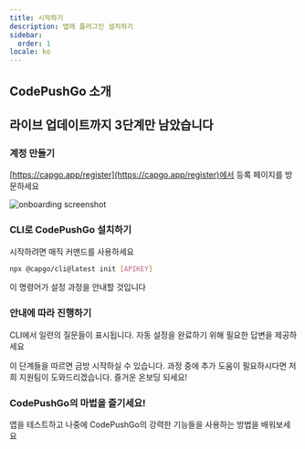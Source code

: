 ```yaml
---
title: 시작하기
description: 앱에 플러그인 설치하기
sidebar:
  order: 1
locale: ko
---
```



## CodePushGo 소개
<YouTube id="NzXXKoyhTIo" title="15분 안에 보는 CodePushGo" />

## 라이브 업데이트까지 3단계만 남았습니다

### 계정 만들기

[https://capgo.app/register](https://capgo.app/register)에서 등록 페이지를 방문하세요

![onboarding screenshot](/onboard.webp "onboarding screenshot")

### CLI로 CodePushGo 설치하기

시작하려면 매직 커맨드를 사용하세요

```bash
npx @capgo/cli@latest init [APIKEY]
```

이 명령어가 설정 과정을 안내할 것입니다

### 안내에 따라 진행하기

CLI에서 일련의 질문들이 표시됩니다. 자동 설정을 완료하기 위해 필요한 답변을 제공하세요

<Aside type="tip">
  이 단계들을 따르면 금방 시작하실 수 있습니다. 과정 중에 추가 도움이 필요하시다면 저희 지원팀이 도와드리겠습니다. 즐거운 온보딩 되세요!
</Aside>

### CodePushGo의 마법을 즐기세요!

앱을 테스트하고 나중에 CodePushGo의 강력한 기능들을 사용하는 방법을 배워보세요